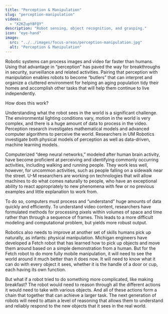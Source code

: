 ```yaml
---
title: "Perception & Manipulation"
slug: "perception-manipulation"
videos:
  - "X2KZupY8FQY"
description: "Robot sensing, object recognition, and grasping."
icon: "eye-hand"
image: 
  src: "../../images/focus-areas/perception-manipulation.jpg"
  alt: "Perception & Manipulation"
---
```


Robotic systems can process images and video far faster than humans. Using that advantage in “perception” has paved the way for breakthroughs in security, surveillance and related activities. Pairing that perception with manipulation enables robots to become “butlers” that can interpret and organize a cluttered environment for helping an aging population tidy their homes and accomplish other tasks that will help them continue to live independently. 

How does this work? 

Understanding what the robot sees in the world is a significant challenge. The environmental lighting conditions vary, motion in the world is very complex, and there is a huge amount of data to process in the video. Perception research investigates mathematical models and advanced computer algorithms to perceive the world. Researchers in UM Robotics investigate both physical models of perception as well as data-driven, machine learning models.
<VideoRight 
  url="https://youtu.be/X2KZupY8FQY"
  caption="Watch research from the ARM Lab." />

Computerized “deep neural networks,” modeled after human brain activity, have become proficient at perceiving and identifying commonly occurring activities, including walking and running people. They work less well, however, for uncommon activities, such as people falling on a sidewalk near the street. U-M researchers are working on technologies that will allow machines to do what comes naturally to people, who have an exceptional ability to react appropriately to new phenomena with few or no previous examples and little explanation to work from.

To do so, computers must process and “understand” huge amounts of data quickly and efficiently. To understand video content, researchers have formulated methods for processing pixels within volumes of space and time rather than through a sequence of frames. This leads to a more difficult modeling and computational problem, but yields more robust output.

Robotics also needs to improve at another set of skills humans pick up naturally, as infants: physical manipulation. Michigan engineers have developed a Fetch robot that has learned how to pick up objects and move them around based on a simple demonstration from a human. But for the Fetch robot to do more fully mobile manipulation, it will need to see the world around it much better than it does now. It will need to know what it can do with every object it sees, whether it is the handle of a door or cup, each having its own function. 

But what if a robot tried to do something more complicated, like making breakfast? The robot would need to reason through all the different actions it would need to take with various objects. And all of these actions form a chain that together that can achieve a larger task. The next generation of robots will need to attain a level of reasoning that allows them to understand and reliably respond to the new objects that it sees in the real world.
